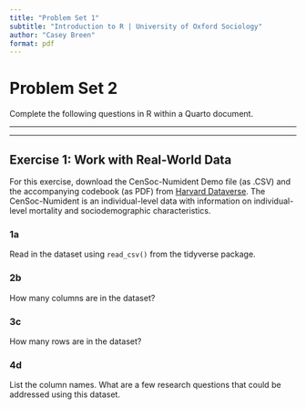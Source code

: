 ```yaml
---
title: "Problem Set 1"
subtitle: "Introduction to R | University of Oxford Sociology"
author: "Casey Breen"
format: pdf
---
```


# Problem Set 2

Complete the following questions in R within a Quarto document.

------------------------------------------------------------------------

------------------------------------------------------------------------

## Exercise 1: Work with Real-World Data

For this exercise, download the CenSoc-Numident Demo file (as .CSV) and the accompanying codebook (as PDF) from [Harvard Dataverse](https://dataverse.harvard.edu/dataset.xhtml?persistentId=doi:10.7910/DVN/QVDPM9). The CenSoc-Numident is an individual-level data with information on individual-level mortality and sociodemographic characteristics.

### 1a

Read in the dataset using `read_csv()` from the tidyverse package.

### 2b

How many columns are in the dataset?

### 3c

How many rows are in the dataset?

### 4d

List the column names. What are a few research questions that could be addressed using this dataset.
